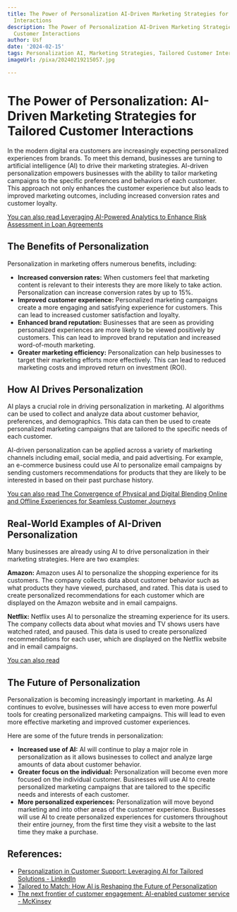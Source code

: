 ```yaml
---
title: The Power of Personalization AI-Driven Marketing Strategies for Tailored Customer
  Interactions
description: The Power of Personalization AI-Driven Marketing Strategies for Tailored
  Customer Interactions
author: Usf
date: '2024-02-15'
tags: Personalization AI, Marketing Strategies, Tailored Customer Interactions
imageUrl: /pixa/20240219215057.jpg

---
```

# The Power of  Personalization: AI-Driven Marketing Strategies for Tailored Customer Interactions

In the modern digital era customers are  increasingly expecting personalized experiences from brands. To meet this demand, businesses are  turning to artificial intelligence  (AI) to drive their marketing strategies. AI-driven personalization empowers businesses with the ability to tailor  marketing  campaigns to the specific preferences and behaviors of each customer. This approach not only enhances the customer experience but also leads to improved marketing outcomes, including increased conversion rates and  customer loyalty.

[You can  also read Leveraging AI-Powered Analytics to Enhance Risk Assessment in Loan Agreements](Leveraging%20AI-Powered%20Analytics%20to%20Enhance%20Risk%20Assessment%20in%20Loan%20Agreements)


## The Benefits of Personalization
Personalization in marketing offers numerous benefits, including:

- **Increased conversion rates:** When customers  feel that marketing content is relevant to their interests they are more likely to take action. Personalization can increase conversion rates by up to 15%.
- **Improved customer  experience:** Personalized marketing campaigns create a more engaging  and satisfying experience for  customers. This can lead to increased customer satisfaction and loyalty.
-  **Enhanced brand reputation:** Businesses that are seen as providing personalized experiences are more likely to be viewed positively by customers. This can lead to improved brand reputation and increased word-of-mouth marketing.
- **Greater  marketing efficiency:** Personalization can help businesses to target their marketing efforts more effectively. This can lead to reduced marketing  costs and improved return  on investment (ROI).

## How AI  Drives Personalization
AI plays  a crucial role in driving personalization in marketing. AI algorithms can  be used to collect and analyze data about customer behavior, preferences, and demographics. This data can then be used to create personalized marketing campaigns that  are tailored  to the specific needs of each customer.

AI-driven personalization can be applied across a variety of marketing channels including email, social media, and paid advertising.  For example, an e-commerce business could use AI to personalize email campaigns by sending customers recommendations for  products that they are likely to  be interested in based  on their past purchase history.

[You can also read The Convergence  of Physical and Digital Blending Online and Offline Experiences  for Seamless Customer Journeys](The%20Convergence%20of%20Physical%20and%20Digital%20Blending%20Online%20and%20Offline%20Experiences%20for%20Seamless%20Customer%20Journeys)


##  Real-World Examples of AI-Driven Personalization
Many businesses are already using AI to drive  personalization in their marketing strategies.  Here are two examples:

**Amazon:** Amazon uses AI to personalize the shopping experience for its customers. The  company  collects data about customer behavior such as what products they have viewed,  purchased, and rated. This data is  used to create personalized  recommendations for each customer which  are displayed  on the Amazon website and in email campaigns.

**Netflix:**  Netflix uses AI to personalize the streaming experience for its users. The  company collects data about what movies and TV shows users  have watched rated, and paused. This data is used to  create personalized recommendations for each user, which are displayed on  the Netflix  website and in email campaigns.

[You can also read ]()


## The Future of Personalization
Personalization is becoming increasingly important in marketing. As AI continues  to evolve, businesses will have access to even more powerful tools for creating personalized marketing campaigns.  This will lead to even more effective marketing and improved customer experiences.

Here  are some of the  future  trends in  personalization:

- **Increased use of AI:** AI will  continue  to play a major role in personalization as it allows businesses  to collect and  analyze large amounts of data about customer behavior.
- **Greater focus on the individual:** Personalization  will become even more  focused on the individual customer. Businesses will use AI to  create personalized marketing campaigns that are tailored to the specific needs and interests  of each customer.
- **More personalized experiences:** Personalization will move beyond  marketing and into other areas of the  customer experience. Businesses will use  AI to create personalized experiences for customers throughout their entire  journey, from the first time they visit a website to the last time they make a purchase.

## References:
- [Personalization in Customer Support: Leveraging AI for Tailored Solutions - LinkedIn](https://www.linkedin.com/pulse/personalization-customer-support-leveraging-ai-baqar-a-naqvi-fweje)
- [Tailored to Match: How AI is Reshaping the Future of Personalization](https://www.grocerydoppio.com/articles/tailored-to-match-how-ai-is-reshaping-the-future-of-personalization)
- [The next frontier of customer engagement: AI-enabled customer service - McKinsey](https://www.mckinsey.com/capabilities/operations/our-insights/the-next-frontier-of-customer-engagement-ai-enabled-customer-service)
